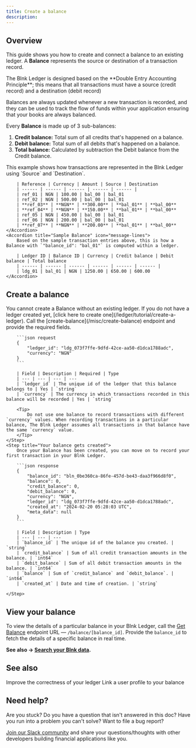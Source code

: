 ```yaml
---
title: Create a balance
description:
---
```

## Overview
This guide shows you how to create and connect a balance to an existing ledger. A **Balance** represents the source or destination of a transaction record.

<Note>
	The Blnk Ledger is designed based on the **Double Entry Accounting Principle**; this means that all transactions must have a source (credit record) and a destination (debit record)
</Note>

Balances are always updated whenever a new transaction is recorded, and they can be used to track the flow of funds within your application ensuring that your books are always balanced.

Every **Balance** is made up of 3 sub-balances:

1. **Credit balance:** Total sum of all credits that's happened on a balance. 
2. **Debit balance:** Total sum of all debits that's happened on a balance.
3. **Total balance:** Calculated by subtraction the Debit balance from the Credit balance.

<AccordionGroup>
	<Accordion title="Sample transaction entries" icon="message-lines">
		This example shows how transactions are represented in the Blnk Ledger using `Source` and `Destination`.
		
		| Reference | Currency | Amount | Source | Destination 
		| ------ | ------ | ------ | ------ | ------ | 
		| ref_01 | NGN | 100.00 | bal_00 | bal_01
		| ref_02 | NGN | 500.00 | bal_00 | bal_01
		| **ref_03** | **NGN** | **300.00** | **bal_01** | **bal_00**
		| **ref_04** | **NGN** | **150.00** | **bal_01** | **bal_00**
		| ref_05 | NGN | 450.00 | bal_00 | bal_01
		| ref_06 | NGN | 200.00 | bal_00 | bal_01
		| **ref_07** | **NGN** | **200.00** | **bal_01** | **bal_00**
	</Accordion>
	<Accordion title="Sample Balance" icon="message-lines">
		Based on the sample transaction entries above, this is how a Balance with `"balance_id": "bal_01"` is computed within a ledger.
		
		| Ledger ID | Balance ID | Currency | Credit balance | Debit balance | Total balance
		| ------ | ------ | ------ | ------ | ------ | ------ |
		| ldg_01 | bal_01 | NGN | 1250.00 | 650.00 | 600.00
	</Accordion>
</AccordionGroup>

## Create a balance

<Steps>
	<Step title="Create a ledger">
		You cannot create a Balance without an existing ledger. If you do not have a ledger created yet, [click here to create one](/ledger/tutorial/create-a-ledger).
	</Step>
	<Step title="Create a balance">
		Call the [create-balance](/misc/create-balance) endpoint and provide the required fields.
		
		```json request
		{
		    "ledger_id": "ldg_073f7ffe-9dfd-42ce-aa50-d1dca1788adc",
		    "currency": "NGN"
		}
		```
		
		| Field | Description | Required | Type
		| --- | --- | --- | ---
		| `ledger_id` | The unique id of the ledger that this balance belongs to | Yes | `string`
		| `currency` | The currency in which transactions recorded in this balance will be recorded | Yes | `string`
		
		<Tip>
			Do not use one balance to record transactions with different `currency` values. When recording transactions in a particular balance, The Blnk Ledger assumes all transactions in that balance have the same `currency` value. 
		</Tip>
	</Step>
	<Step title="Your balance gets created">
		Once your Balance has been created, you can move on to record your first transaction in your Blnk Ledger.
		
		```json response
		{
		    "balance_id": "bln_0be360ca-86fe-457d-be43-daa3f966d8f0",
		    "balance": 0,
		    "credit_balance": 0,
		    "debit_balance": 0,
		    "currency": "NGN",
		    "ledger_id": "ldg_073f7ffe-9dfd-42ce-aa50-d1dca1788adc",
		    "created_at": "2024-02-20 05:28:03 UTC",
		    "meta_data": null
		}
		```
		
		| Field | Description | Type
		| --- | --- | ---
		| `balance_id` | The unique id of the balance you created. | `string`
		| `credit_balance` | Sum of all credit transaction amounts in the balance. | `int64`
		| `debit_balance` | Sum of all debit transaction amounts in the balance. | `int64`
		| `balance` | Sum of `credit_balance` and `debit_balance`. | `int64`
		| `created_at` | Date and time of creation. | `string`
		
	</Step>
</Steps>

## View your balance

To view the details of a particular balance in your Blnk Ledger, call the [Get Balance](/misc/get-balance) endpoint URL — `/balance/[balance_id]`. Provide the `balance_id` to fetch the details of a specific balance in real time.

**See also → [Search your Blnk data](/ledger/tutorial/search/overview).**

## See also

<CardGroup>
	<Card title="Understanding precision" icon="book-open-cover" href="/ledger/tutorial/precision">
        Improve the correctness of your ledger
    </Card>
    <Card title="Introduction to Identity" icon="book-open-cover" href="#">
        Link a user profile to your balance
    </Card>
</CardGroup>

## Need help?

Are you stuck? Do you have a question that isn't answered in this doc? Have you run into a problem you can't solve? Want to file a bug report?

[Join our Slack community](https://join.slack.com/t/blnk-ledger/shared_invite/zt-2fwdivkvm-zHW4F8lwtVsbIaPg~dyx9w) and share your questions/thoughts with other developers building financial applications like you.
